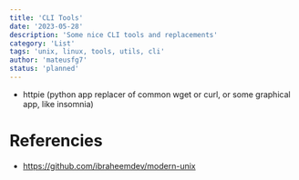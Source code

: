 ```yaml
---
title: 'CLI Tools'
date: '2023-05-28'
description: 'Some nice CLI tools and replacements'
category: 'List'
tags: 'unix, linux, tools, utils, cli'
author: 'mateusfg7'
status: 'planned'
---
```


- httpie (python app replacer of common wget or curl, or some graphical app, like insomnia)

# Referencies

- https://github.com/ibraheemdev/modern-unix
